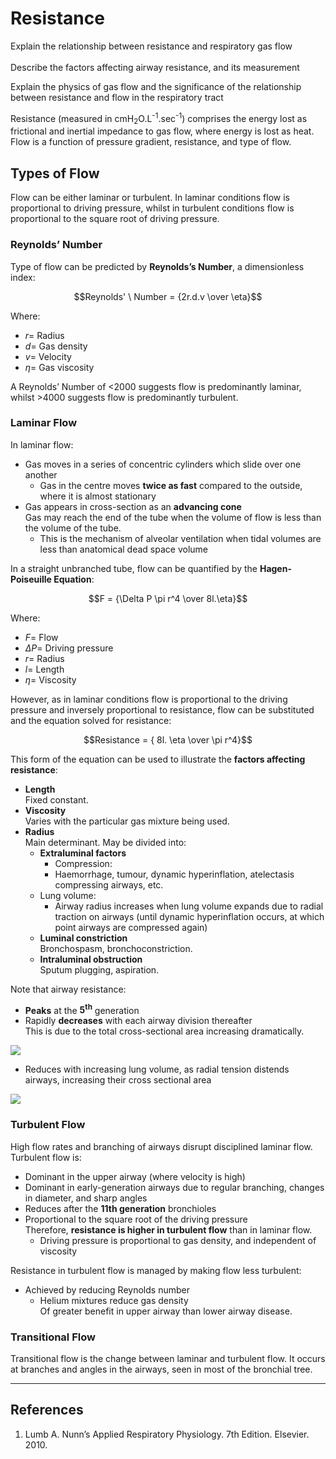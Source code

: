# Resistance

:::CICM
Explain the relationship between resistance and respiratory gas flow\
\
Describe the factors affecting airway resistance, and its measurement
:::

:::ANZCA
Explain the physics of gas flow and the significance of the relationship between resistance and flow in the respiratory tract
:::

Resistance (measured in cmH~2~O.L^-1^.sec^-1^) comprises the energy lost as frictional and inertial impedance to gas flow, where energy is lost as heat. Flow is a function of pressure gradient, resistance, and type of flow.

## Types of Flow

Flow can be either laminar or turbulent. In laminar conditions flow is proportional to driving pressure, whilst in turbulent conditions flow is proportional to the square root of driving pressure.

### Reynolds' Number

Type of flow can be predicted by **Reynolds's Number**, a dimensionless index:

$$Reynolds' \ Number = {2r.d.v \over \eta}$$

Where:

* $r$= Radius
* $d$= Gas density
* $v$= Velocity
* $\eta$= Gas viscosity

A Reynolds' Number of <2000 suggests flow is predominantly laminar, whilst >4000 suggests flow is predominantly turbulent.

### Laminar Flow

In laminar flow:

* Gas moves in a series of concentric cylinders which slide over one another\
    * Gas in the centre moves **twice as fast** compared to the outside, where it is almost stationary
* Gas appears in cross-section as an **advancing cone**\
Gas may reach the end of the tube when the volume of flow is less than the volume of the tube.
    * This is the mechanism of alveolar ventilation when tidal volumes are less than anatomical dead space volume


In a straight unbranched tube, flow can be quantified by the **Hagen-Poiseuille Equation**:

$$F = {\Delta P \pi r^4 \over 8l.\eta}$$

Where:

* $F$= Flow
* $\Delta P$= Driving pressure
* $r$= Radius
* $l$= Length
* $\eta$= Viscosity


However, as in laminar conditions flow is proportional to the driving pressure and inversely proportional to resistance, flow can be substituted and the equation solved for resistance:

$$Resistance = { 8l. \eta \over \pi r^4}$$

This form of the equation can be used to illustrate the **factors affecting resistance**:

* **Length**\
Fixed constant.
* **Viscosity**\
Varies with the particular gas mixture being used.
* **Radius**\
Main determinant. May be divided into:
    * **Extraluminal factors**
        * Compression:
        * Haemorrhage, tumour, dynamic hyperinflation, atelectasis compressing airways, etc.
    * Lung volume:
        * Airway radius increases when lung volume expands due to radial traction on airways (until dynamic hyperinflation occurs, at which point airways are compressed again)
    * **Luminal constriction**\
    Bronchospasm, bronchoconstriction.
    * **Intraluminal obstruction**\
    Sputum plugging, aspiration.

Note that airway resistance:

* **Peaks** at the **5^th^** generation
* Rapidly **decreases** with each airway division thereafter\
This is due to the total cross-sectional area increasing dramatically.

<img src="/resources/airway-gen-vs-resistance.svg">

* Reduces with increasing lung volume, as radial tension distends airways, increasing their cross sectional area

<img src="/resources/lungvol-vs-airway-resistance.svg">

### Turbulent Flow

High flow rates and branching of airways disrupt disciplined laminar flow. Turbulent flow is:

* Dominant in the upper airway (where velocity is high)
* Dominant in early-generation airways due to regular branching, changes in diameter, and sharp angles
* Reduces after the **11th generation** bronchioles
* Proportional to the square root of the driving pressure\
Therefore, **resistance is higher in turbulent flow** than in laminar flow.
    * Driving pressure is proportional to gas density, and independent of viscosity

Resistance in turbulent flow is managed by making flow less turbulent:\

* Achieved by reducing Reynolds number
    * Helium mixtures reduce gas density\
    Of greater benefit in upper airway than lower airway disease.

### Transitional Flow

Transitional flow is the change between laminar and turbulent flow. It occurs at branches and angles in the airways, seen in most of the bronchial tree.

---

## References

1. Lumb A. Nunn's Applied Respiratory Physiology. 7th Edition. Elsevier. 2010.

